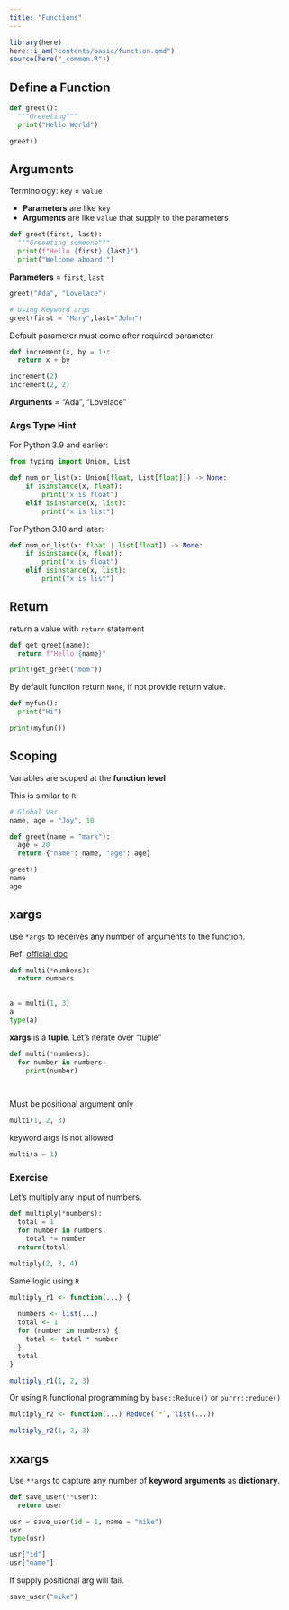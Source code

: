 ```yaml
---
title: "Functions"
---
```


```r
library(here)
here::i_am("contents/basic/function.qmd")
source(here("_common.R"))
```

## Define a Function

```python
def greet():
  """Greeeting"""
  print("Hello World")
```

```python
greet()
```

## Arguments

Terminology: `key` = `value`

-   **Parameters** are like `key`
-   **Arguments** are like `value` that supply to the parameters

```python
def greet(first, last):
  """Greeeting someone"""
  print(f"Hello {first} {last}")
  print("Welcome aboard!")

```

**Parameters** = `first`, `last`

```python
greet("Ada", "Lovelace")
```

```python
# Using Keyword args
greet(first = "Mary",last="John")
```

Default parameter must come after required parameter

```python
def increment(x, by = 1):
  return x + by


```

```python
increment(2)
increment(2, 2)
```

**Arguments** = "Ada", "Lovelace"

### Args Type Hint

For Python 3.9 and earlier:

```python
from typing import Union, List

def num_or_list(x: Union[float, List[float]]) -> None:
    if isinstance(x, float):
        print("x is float")
    elif isinstance(x, list):
        print("x is list")
```

For Python 3.10 and later:

```python
def num_or_list(x: float | list[float]) -> None:
    if isinstance(x, float):
        print("x is float")
    elif isinstance(x, list):
        print("x is list")

```


## Return

return a value with `return` statement

```python
def get_greet(name):
  return f"Hello {name}"

```

```python
print(get_greet("mom"))
```

By default function return `None`, if not provide return value.

```python
def myfun():
  print("Hi")

```

```python
print(myfun())
```

## Scoping

::: callout-note
Variables are scoped at the **function level**
:::

This is similar to `R`.


```python
# Global Var
name, age = "Joy", 10
```

```python
def greet(name = "mark"):
  age = 20
  return {"name": name, "age": age}

```

```python
greet()
name
age
```


## xargs

use `*args` to receives any number of arguments to the function.

Ref: [official doc](https://docs.python.org/3/tutorial/controlflow.html#arbitrary-argument-lists)

```python
def multi(*numbers):
  return numbers

 
a = multi(1, 3)
a
type(a)
```

**xargs** is a **tuple**. Let's iterate over "tuple"

```python
def multi(*numbers):
  for number in numbers:
    print(number)

    
```

Must be positional argument only

```python
multi(1, 2, 3)
```

keyword args is not allowed

```python
multi(a = 1)
```

### Exercise

Let's multiply any input of numbers.

```python
def multiply(*numbers):
  total = 1
  for number in numbers:
    total *= number
  return(total)

```

```python
multiply(2, 3, 4)
```

Same logic using `R`

```r
multiply_r1 <- function(...) {
  
  numbers <- list(...)
  total <- 1
  for (number in numbers) {
    total <- total * number
  }
  total
}

multiply_r1(1, 2, 3)
```

Or using `R` functional programming by `base::Reduce()` or `purrr::reduce()`

```r
multiply_r2 <- function(...) Reduce(`*`, list(...))

multiply_r2(1, 2, 3)
```

## xxargs

Use `**args` to capture any number of **keyword arguments** as **dictionary**.

```python
def save_user(**user):
  return user

```

```python
usr = save_user(id = 1, name = "mike")
usr
type(usr)
```

```python
usr["id"]
usr["name"]
```

If supply positional arg will fail.

```python
save_user("mike")
```
